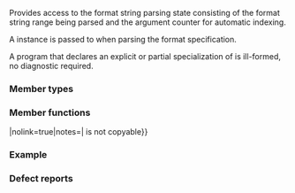 {{cpp/title|basic_format_parse_context}}
{{cpp/utility/format/navbar}}

{{dcl begin}}
{{dcl header|format}}
{{dcl|since=c++20|
template&lt; class CharT &gt;
class basic_format_parse_context;
}}
{{dcl end}}

Provides access to the format string parsing state consisting of the format string range being parsed and the argument counter for automatic indexing.

A {{tt|std::basic_format_parse_context}} instance is passed to {{named req|Formatter}} when parsing the format specification.

A program that declares an explicit or partial specialization of {{tt|std::basic_format_parse_context}} is ill-formed, no diagnostic required.

{{cpp/basic char typedefs|format_parse_context|format}}

===Member types===
{{dsc begin}}
{{dsc hitem|Type|Definition}}
{{dsc|{{tt|char_type}}|{{tt|CharT}}}}
{{dsc|{{tt|iterator}}|{{c/core|std::basic_string_view&lt;CharT&gt;::const_iterator}}}}
{{dsc|{{tt|const_iterator}}|{{c/core|std::basic_string_view&lt;CharT&gt;::const_iterator}}}}
{{dsc end}}

===Member functions===
{{dsc begin}}
{{dsc mem ctor|nolink=true|constructs a {{tt|std::basic_format_parse_context}} instance from format string and argument count}}
{{dsc mem fun|operator{{=}}|nolink=true|notes={{cmark deleted}}|{{tt|std::basic_format_parse_context}} is not copyable}}
{{dsc mem fun|begin|nolink=true|returns an iterator to the beginning of the format string range}}
{{dsc mem fun|end|nolink=true|returns an iterator to the end of the format string range}}
{{dsc mem fun|advance_to|nolink=true|advances the begin iterator to the given position}}
{{dsc mem fun|next_arg_id|nolink=true|enters automatic indexing mode, and returns the next argument index}}
{{dsc mem fun|check_arg_id|nolink=true|enters manual indexing mode, checks if the given argument index is in range}}
{{dsc mem fun|check_dynamic_spec|nolink=true|checks if the type of the corresponding format argument with the given argument index is in the given type template arguments|notes={{mark c++26}}}}
{{dsc mem fun|check_dynamic_spec_integral|nolink=true|checks if the type of the corresponding format argument with the given argument index is an integral type|notes={{mark c++26}}}}
{{dsc mem fun|check_dynamic_spec_string|nolink=true|checks if the type of the corresponding format argument with the given argument index is a string type|notes={{mark c++26}}}}
{{dsc end}}

{{member|{{small|std::basic_format_parse_context::}}basic_format_parse_context|2=
{{dcl begin}}
{{dcl rev multi|num=1|until1=c++26|dcl1=
constexpr explicit 
basic_format_parse_context( std::basic_string_view&lt;CharT&gt; fmt,
                            std::size_t num_args = 0 ) noexcept;
|since2=c++26|dcl2=
constexpr explicit 
basic_format_parse_context( std::basic_string_view&lt;CharT&gt; fmt ) noexcept;
}}
{{dcl|num=2|1=
basic_format_parse_context( const basic_format_parse_context&amp; ) = delete;
}}
{{dcl end}}

@1@ Constructs a {{tt|std::basic_format_parse_context}} instance. Initializes the format string range to {{range|fmt.begin()|fmt.end()}}, and the argument count to {{rev inl|until=c++26|{{c|num_args}}}}{{rev inl|since=c++26|{{c|0}}}}. 
{{rrev|since=c++26|Any call to {{tt|next_arg_id}}, {{tt|check_arg_id}}, or {{tt|check_dynamic_spec}} on an instance of {{tt|std::basic_format_parse_context}} initialized using this constructor is not a core constant expression.}}

@2@ The copy constructor is deleted. {{tt|std::basic_format_parse_context}} is not copyable.
}}

{{member|{{small|std::basic_format_parse_context::}}begin|2=
{{ddcl|
constexpr const_iterator begin() const noexcept;
}}

Returns an iterator to the beginning of the format string range.
}}

{{member|{{small|std::basic_format_parse_context::}}end|2=
{{ddcl|
constexpr const_iterator end() const noexcept;
}}

Returns an iterator to the end of the format string range.
}}

{{member|{{small|std::basic_format_parse_context::}}advance_to|2=
{{ddcl|
constexpr void advance_to( const_iterator it );
}}

Sets the beginning of the format string range to {{c|it}}. After a call to {{tt|advance_to()}}, subsequent calls to {{tt|begin()}} will return a copy of {{c|it}}.

The behavior is undefined if {{c|end()}} is not [[cpp/iterator#Ranges|reachable]] from {{c|it}}.
}}

{{member|{{small|std::basic_format_parse_context::}}next_arg_id|2=
{{ddcl|
constexpr std::size_t next_arg_id();
}}

Enters automatic argument indexing mode, and returns the next argument index, starting from 0.

If {{c|*this}} has already entered manual argument indexing mode, throws {{lc|std::format_error}}.

If the next argument index is larger than or equal to the {{c|num_args}} provided in the constructor, the call is not a core constant expression.
}}

{{member|{{small|std::basic_format_parse_context::}}check_arg_id|2=
{{ddcl|
constexpr void check_arg_id( std::size_t id );
}}

Enters manual argument indexing mode.

If {{c|*this}} has already entered automatic argument indexing mode, throws {{lc|std::format_error}}.

If {{c|id}} is larger than or equal to the {{c|num_args}} provided in the constructor, the call is not a core constant expression.
}}

{{member|{{small|std::basic_format_parse_context::}}check_dynamic_spec|2=
{{ddcl|since=c++26|
template&lt; class... Ts &gt;
constexpr void check_dynamic_spec( std::size_t id ) noexcept;
}}

If {{c|id}} is larger than or equal to the {{c|num_args}} provided in the constructor or the type of the corresponding format argument (after conversion to {{lc|std::basic_format_arg}}) is not one of the types in {{c|Ts...}}, the call is not a core constant expression. A call to {{c|check_dynamic_spec}} has no effect at runtime.

The program is ill-formed unless {{c|1=sizeof...(Ts) &gt;= 1}}, the types in {{c|Ts...}} are unique, and each type is one of {{c|bool}}, {{c|char_type}}, {{c|int}}, {{c|unsigned int}}, {{c|long long int}}, {{c|unsigned long long int}}, {{c|float}}, {{c|double}}, {{c|long double}}, {{c|const char_type*}}, {{c|std::basic_string_view&lt;char_type&gt;}}, or {{c|const void*}}.
}}

{{member|{{small|std::basic_format_parse_context::}}check_dynamic_spec_integral|2=
{{ddcl|since=c++26|
constexpr void check_dynamic_spec_integral( std::size_t id ) noexcept;
}}

Equivalent to call {{c|check_dynamic_spec&lt;int, unsigned int, long long int, unsigned long long int&gt;(id)}}. A call to {{c|check_dynamic_spec_integral}} has no effect at runtime.
}}

{{member|{{small|std::basic_format_parse_context::}}check_dynamic_spec_string|2=
{{ddcl|since=c++26|
constexpr void check_dynamic_spec_string( std::size_t id ) noexcept;
}}

Equivalent to call {{c|check_dynamic_spec&lt;const char_type*, std::basic_string_view&lt;char_type&gt;&gt;(id)}}. A call to {{c|check_dynamic_spec_string}} has no effect at runtime.
}}

===Example===
{{example
|code=
|output=
}}

===Defect reports===
{{dr list begin}}
{{dr list item|wg=lwg|dr=3825|std=C++20|before={{tt|check_arg_id}} has a compile-time argument&lt;br&gt;{{c|id}} check, but {{tt|next_arg_id}} did not have|after=added}}
{{dr list item|wg=lwg|dr=3975|std=C++20|before=user specialization of {{tt|basic_format_parse_context}} was allowed|after=disallowed}}
{{dr list end}}

{{langlinks|es|ja|ru|zh}}